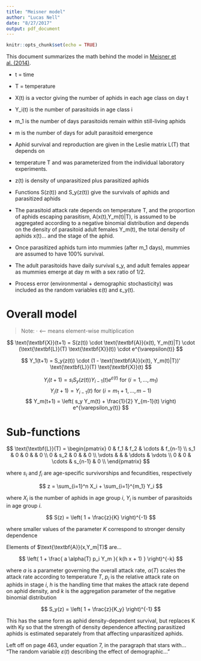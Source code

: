 ```yaml
---
title: "Meisner model"
author: "Lucas Nell"
date: "8/27/2017"
output: pdf_document
---
```


```r
knitr::opts_chunk$set(echo = TRUE)
```



This document summarizes the math behind the model in 
[Meisner et al. (2014)](http://doi.wiley.com/10.1890/13-1933.1).




- t = time
- T = temperature
- X(t) is a vector giving the number of aphids in each age class on day t
- Y_i(t) is the number of parasitoids in age class i
- m_1 is the number of days parasitoids remain within still-living aphids
- m is the number of days for adult parasitoid emergence
- Aphid survival and reproduction are given in the Leslie matrix L(T) that depends on 
-   temperature T and was parameterized from the individual laboratory experiments.
- z(t) is density of unparasitized plus parasitized aphids
- Functions S(z(t)) and S_y(z(t)) give the survivals of aphids and parasitized aphids

- The parasitoid attack rate depends on temperature T, and the proportion of aphids 
  escaping parasitism, A(x(t),Y_m(t)|T), is assumed to be aggregated according to 
  a negative binomial distribution and depends on the density of parasitoid adult 
  females Y_m(t), the total density of aphids x(t)... and the stage of the aphid.

- Once parasitized aphids turn into mummies (after m_1 days), mummies are assumed to 
  have 100% survival.
- The adult parasitoids have daily survival s_y, and adult females appear as mummies 
  emerge at day m with a sex ratio of 1/2.

- Process error (environmental + demographic stochasticity) was included as the 
  random variables ε(t) and ε_y(t).


# Overall model

> Note: $\cdot$ <-- means element-wise multiplication


$$
  \text{\textbf{X}}(t+1) = S(z(t)) \cdot \text{\textbf{A}}(x(t), Y_m(t)|T) \cdot
  (\text{\textbf{L}}(T) \text{\textbf{X}}(t)) \cdot e^{\varepsilon(t)}
$$

$$
  Y_1(t+1) = S_y(z(t)) \cdot (1 - \text{\textbf{A}}(x(t), Y_m(t)|T))' 
  \text{\textbf{L}}(T) \text{\textbf{X}}(t)
$$

$$
  Y_i(t+1) = s_i S_y(z(t)) Y_{i-1}(t) e^{\varepsilon(t)}   \text{ for }(i=1, \ldots, m_1)
$$
$$
  Y_i(t+1) = Y_{i-1}(t)   \text{ for }(i=m_1 + 1, \ldots, m - 1)
$$
$$
  Y_m(t+1) = \left( s_y Y_m(t) + \frac{1}{2} Y_{m-1}(t) \right) e^{\varepsilon_y(t)}
$$

# Sub-functions

$$
    \text{\textbf{L}}(T) = 
        \begin{pmatrix}
            0       & f_1   & f_2       & \cdots    & f_{n-1}   \\
            s_1     & 0     & 0         &           & 0         \\
            0       & s_2   & 0         &           & 0         \\
            \vdots  &       &           & \ddots    & \vdots    \\
            0       & 0     & \cdots    & s_{n-1}   & 0    \\
        \end{pmatrix}
$$

where $s_i$ and $f_i$ are age-specific survivorships and fecundities, respectively


$$
  z = \sum_{i=1}^n X_i + \sum_{i=1}^{m_1} Y_i
$$

where $X_i$ is the number of aphids in age group $i$, $Y_i$ is number of parasitoids 
in age group $i$.


$$
  S(z) = \left( 1 + \frac{z}{K} \right)^{-1}
$$

where smaller values of the parameter $K$ correspond to stronger density dependence


Elements of $\text{\textbf{A}}(x,Y_m|T)$ are...

$$
  \left( 1 + \frac{ a \alpha(T) p_i Y_m }{ k(h x + 1) } \right)^{-k}
$$

where $a$ is a parameter governing the overall attack rate,
$\alpha(T)$ scales the attack rate according to temperature $T$,
$p_i$ is the relative attack rate on aphids in stage $i$, 
$h$ is the handling time that makes the attack rate depend on aphid density, and 
$k$ is the aggregation parameter of the negative binomial distribution




$$
  S_y(z) = \left( 1 + \frac{z}{K_y} \right)^{-1}
$$

This has the same form as aphid density-dependent
survival, but replaces K with Ky so that the strength of
density dependence affecting parasitized aphids is
estimated separately from that affecting unparasitized
aphids.


Left off on page 463, under equation 7, in the paragraph that stars with...
"The random variable $\varepsilon(t)$ describing the effect of demographic..."





<!---
# Growth rate
# r(T) = exp(r0 + r1 * T(t))

# Parasitoid attack rate:
# a(T) = exp(a0 + a1 * T(t))
-->


